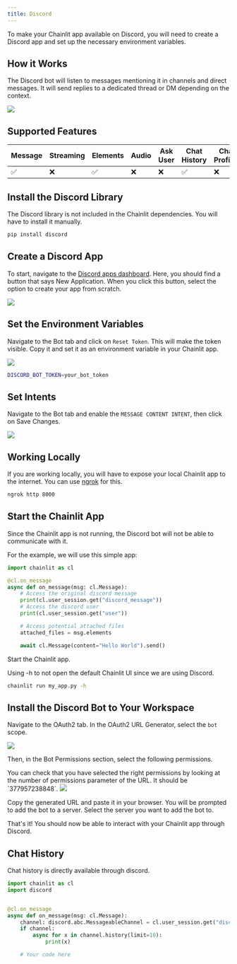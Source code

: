 ```yaml
---
title: Discord
---
```


To make your Chainlit app available on Discord, you will need to create a Discord app and set up the necessary environment variables.

## How it Works

The Discord bot will listen to messages mentioning it in channels and direct messages.
It will send replies to a dedicated thread or DM depending on the context.

<Frame caption="Preview">
  <img src="/images/discord/demo.gif" />
</Frame>

## Supported Features

| Message | Streaming | Elements | Audio | Ask User | Chat History | Chat Profiles | Feedback |
| ------- | --------- | -------- | ----- | -------- | ------------ | ------------- | -------- |
| ✅      | ❌        | ✅       | ❌    | ❌       | ✅           | ❌            | ✅       |

## Install the Discord Library

The Discord library is not included in the Chainlit dependencies. You will have to install it manually.

```bash
pip install discord
```

## Create a Discord App

To start, navigate to the [Discord apps dashboard](https://discord.com/developers/applications). Here, you should find a button that says New Application. When you click this button, select the option to create your app from scratch.

<Frame caption="Create a Discord App">
  <img src="/images/discord/create-app.png" />
</Frame>

## Set the Environment Variables

Navigate to the Bot tab and click on `Reset Token`. This will make the token visible. Copy it and set it as an environment variable in your Chainlit app.

<Frame caption="Copy the Bot Token">
  <img src="/images/discord/bot-token.png" />
</Frame>

```bash
DISCORD_BOT_TOKEN=your_bot_token
```

## Set Intents

Navigate to the Bot tab and enable the `MESSAGE CONTENT INTENT`, then click on Save Changes.

<Frame caption="Set Intents">
  <img src="/images/discord/intent.png" />
</Frame>

## Working Locally

If you are working locally, you will have to expose your local Chainlit app to the internet. You can use [ngrok](https://ngrok.com/) for this.

```bash
ngrok http 8000
```

## Start the Chainlit App

Since the Chainlit app is not running, the Discord bot will not be able to communicate with it.

For the example, we will use this simple app:

```python my_app.py
import chainlit as cl

@cl.on_message
async def on_message(msg: cl.Message):
    # Access the original discord message
    print(cl.user_session.get("discord_message"))
    # Access the discord user
    print(cl.user_session.get("user"))

    # Access potential attached files
    attached_files = msg.elements

    await cl.Message(content="Hello World").send()
```

Start the Chainlit app.

<Note>
  Using -h to not open the default Chainlit UI since we are using Discord.
</Note>

```bash
chainlit run my_app.py -h
```

## Install the Discord Bot to Your Workspace

Navigate to the OAuth2 tab. In the OAuth2 URL Generator, select the `bot` scope.

<Frame caption="Configure Installation">
  <img src="/images/discord/install-bot.png" />
</Frame>

Then, in the Bot Permissions section, select the following permissions.

<Note>
  You can check that you have selected the right permissions by looking at the
  number of permissions parameter of the URL. It should be `377957238848`.
</Note>

<Frame caption="Bot Permissions">
  <img src="/images/discord/bot-permissions.png" />
</Frame>

Copy the generated URL and paste it in your browser. You will be prompted to add the bot to a server. Select the server you want to add the bot to.

That's it! You should now be able to interact with your Chainlit app through Discord.

## Chat History

Chat history is directly available through discord.

```python
import chainlit as cl
import discord


@cl.on_message
async def on_message(msg: cl.Message):
    channel: discord.abc.MessageableChannel = cl.user_session.get("discord_channel")
    if channel:
        async for x in channel.history(limit=10):
            print(x)

    # Your code here
```
